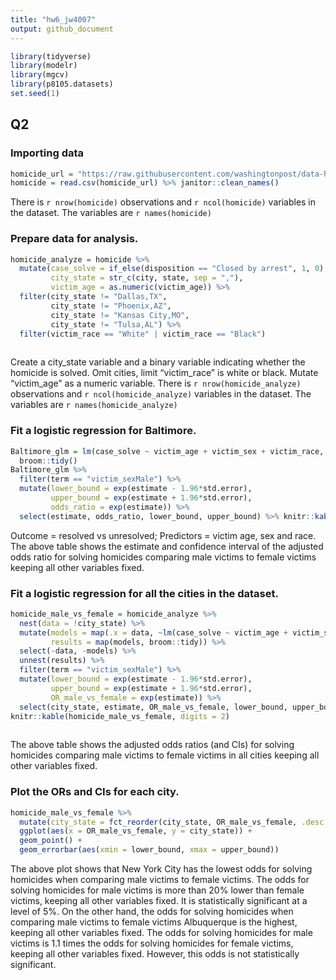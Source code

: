 ```yaml
---
title: "hw6_jw4007"
output: github_document
---
```



```r
library(tidyverse)
library(modelr)
library(mgcv)
library(p8105.datasets)
set.seed(1)
```

## Q2
### Importing data
```r
homicide_url = "https://raw.githubusercontent.com/washingtonpost/data-homicides/master/homicide-data.csv"
homicide = read.csv(homicide_url) %>% janitor::clean_names()
```
There is `r nrow(homicide)` observations and `r ncol(homicide)` variables in the dataset. The variables are `r names(homicide)`

### Prepare data for analysis.
```r
homicide_analyze = homicide %>% 
  mutate(case_solve = if_else(disposition == "Closed by arrest", 1, 0),
         city_state = str_c(city, state, sep = ","),
         victim_age = as.numeric(victim_age)) %>%
  filter(city_state != "Dallas,TX",
         city_state != "Phoenix,AZ", 
         city_state != "Kansas City,MO", 
         city_state != "Tulsa,AL") %>% 
  filter(victim_race == "White" | victim_race == "Black")
  
```
Create a city_state variable and a binary variable indicating whether the homicide is solved. Omit cities, limit "victim_race" is white or black. Mutate "victim_age" as a numeric variable. There is `r nrow(homicide_analyze)` observations and `r ncol(homicide_analyze)` variables in the dataset. The variables are `r names(homicide_analyze)`

### Fit a logistic regression for Baltimore.
```r
Baltimore_glm = lm(case_solve ~ victim_age + victim_sex + victim_race, data = homicide_analyze) %>% 
  broom::tidy() 
Baltimore_glm %>% 
  filter(term == "victim_sexMale") %>% 
  mutate(lower_bound = exp(estimate - 1.96*std.error),
         upper_bound = exp(estimate + 1.96*std.error),
         odds_ratio = exp(estimate)) %>% 
  select(estimate, odds_ratio, lower_bound, upper_bound) %>% knitr::kable(digits = 2)
```
Outcome = resolved vs unresolved;
Predictors =  victim age, sex and race.
The above table shows the estimate and confidence interval of the adjusted odds ratio for solving homicides comparing male victims to female victims keeping all other variables fixed.


### Fit a logistic regression for all the cities in the dataset.
```r
homicide_male_vs_female = homicide_analyze %>% 
  nest(data = !city_state) %>% 
  mutate(models = map(.x = data, ~lm(case_solve ~ victim_age + victim_sex + victim_race, data = .x)),
         results = map(models, broom::tidy)) %>% 
  select(-data, -models) %>% 
  unnest(results) %>% 
  filter(term == "victim_sexMale") %>% 
  mutate(lower_bound = exp(estimate - 1.96*std.error),
         upper_bound = exp(estimate + 1.96*std.error),
         OR_male_vs_female = exp(estimate)) %>% 
  select(city_state, estimate, OR_male_vs_female, lower_bound, upper_bound) 
knitr::kable(homicide_male_vs_female, digits = 2)
  
```
The above table shows the adjusted odds ratios (and CIs) for solving homicides comparing male victims to female victims in all cities keeping all other variables fixed.


### Plot the ORs and CIs for each city.
```r
homicide_male_vs_female %>% 
  mutate(city_state = fct_reorder(city_state, OR_male_vs_female, .desc = TRUE)) %>% 
  ggplot(aes(x = OR_male_vs_female, y = city_state)) + 
  geom_point() +
  geom_errorbar(aes(xmin = lower_bound, xmax = upper_bound))
```
The above plot shows that New York City has the lowest odds for solving homicides when comparing male victims to female victims. The odds for solving homicides for male victims is more than 20% lower than female victims, keeping all other variables fixed. It is statistically significant at a level of 5%. On the other hand, the odds for solving homicides when comparing male victims to female victims Albuquerque is the highest, keeping all other variables fixed. The odds for solving homicides for male victims is 1.1 times the odds for solving homicides for female victims, keeping all other variables fixed. However, this odds is not statistically significant.


